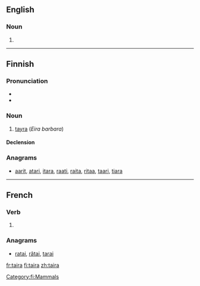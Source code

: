 ==English==

===Noun===
{{en-noun}}

# {{alternative form of|tayra}}

----

==Finnish==

===Pronunciation===
* {{hyphenation|tai|ra}}
* {{IPA|/ˈt̪ɑirɑ/|lang=fi}}

===Noun===
{{fi-noun}}

# [[tayra]] (''Eira barbara'')

====Declension====
{{fi-decl-kala|tair}}

===Anagrams===
* [[aarit#Finnish|aarit]], [[atari#Finnish|atari]], [[itara#Finnish|itara]], [[raati#Finnish|raati]], [[raita#Finnish|raita]], [[ritaa#Finnish|ritaa]], [[taari#Finnish|taari]], [[tiara#Finnish|tiara]]

[[Category:fi:Mammals]]

----

==French==

===Verb===
{{fr-verb-form}}

# {{form of|Third-person singular indicative future form|taire|lang=fr}}

===Anagrams===
* [[ratai#French|ratai]], [[râtai#French|râtai]], [[tarai#French|tarai]]

[[fr:taira]]
[[fi:taira]]
[[zh:taira]]